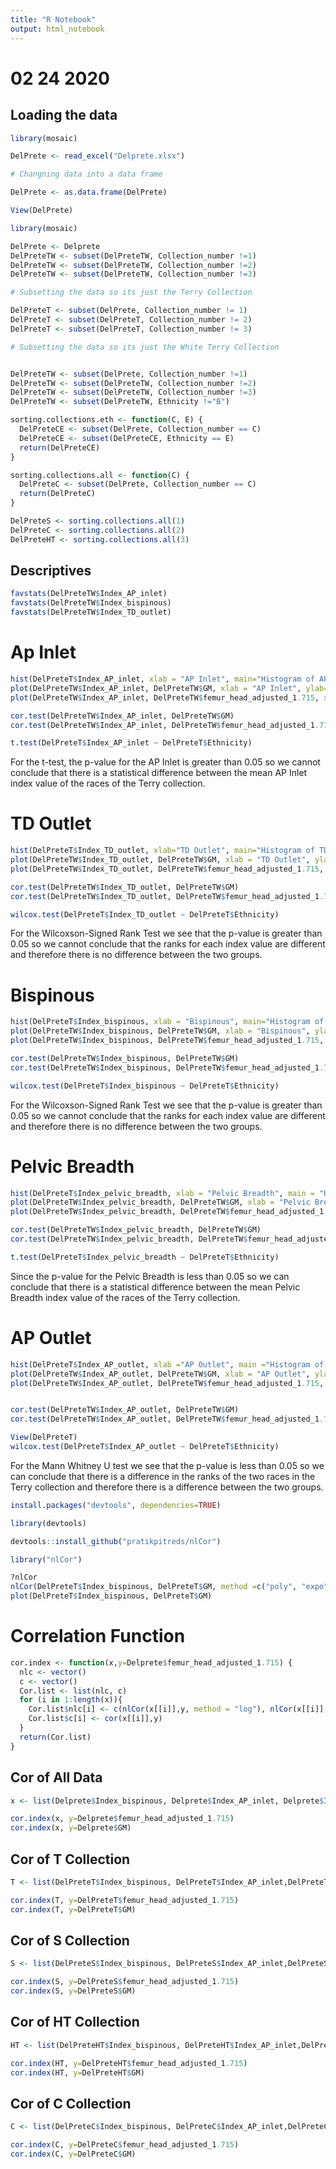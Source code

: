 ```yaml
---
title: "R Notebook"
output: html_notebook
---
```


# 02 24 2020

## Loading the data

```r
library(mosaic)
```


```r
DelPrete <- read_excel("Delprete.xlsx")

# Changning data into a data frame

DelPrete <- as.data.frame(DelPrete)

View(DelPrete)

library(mosaic)

```

```r
DelPrete <- Delprete
DelPreteTW <- subset(DelPreteTW, Collection_number !=1)
DelPreteTW <- subset(DelPreteTW, Collection_number !=2)
DelPreteTW <- subset(DelPreteTW, Collection_number !=3)

# Subsetting the data so its just the Terry Collection

DelPreteT <- subset(DelPrete, Collection_number != 1)
DelPreteT <- subset(DelPreteT, Collection_number != 2)
DelPreteT <- subset(DelPreteT, Collection_number != 3)

```

```r
# Subsetting the data so its just the White Terry Collection


DelPreteTW <- subset(DelPrete, Collection_number !=1)
DelPreteTW <- subset(DelPreteTW, Collection_number !=2)
DelPreteTW <- subset(DelPreteTW, Collection_number !=3)
DelPreteTW <- subset(DelPreteTW, Ethnicity !="B")
```

```r
sorting.collections.eth <- function(C, E) {
  DelPreteCE <- subset(DelPrete, Collection_number == C)
  DelPreteCE <- subset(DelPreteCE, Ethnicity == E)
  return(DelPreteCE)
}
```

```r
sorting.collections.all <- function(C) {
  DelPreteC <- subset(DelPrete, Collection_number == C)
  return(DelPreteC)
}
```

```r
DelPreteS <- sorting.collections.all(1)
DelPreteC <- sorting.collections.all(2)
DelPreteHT <- sorting.collections.all(3)
```

## Descriptives

```r
favstats(DelPreteTW$Index_AP_inlet)
favstats(DelPreteTW$Index_bispinous)
favstats(DelPreteTW$Index_TD_outlet)
```

# Ap Inlet
```r

hist(DelPreteT$Index_AP_inlet, xlab = "AP Inlet", main="Histogram of AP Inlet")
plot(DelPreteTW$Index_AP_inlet, DelPreteTW$GM, xlab = "AP Inlet", ylab="Geometric Mean", main = "AP Inlet vs. Geometric Mean")
plot(DelPreteTW$Index_AP_inlet, DelPreteTW$femur_head_adjusted_1.715, xlab = "AP Inlet", ylab="Femur Head Adjusted", main ="AP Inlet vs. Femur Head")

cor.test(DelPreteTW$Index_AP_inlet, DelPreteTW$GM)
cor.test(DelPreteTW$Index_AP_inlet, DelPreteTW$femur_head_adjusted_1.715)

t.test(DelPreteT$Index_AP_inlet ~ DelPreteT$Ethnicity)

```


For the t-test, the p-value for the AP Inlet is greater than 0.05 so we cannot conclude that there is a statistical difference between the mean AP Inlet index value of the races of the Terry collection.

# TD Outlet
```r

hist(DelPreteT$Index_TD_outlet, xlab="TD Outlet", main="Histogram of TD Outlet")
plot(DelPreteTW$Index_TD_outlet, DelPreteTW$GM, xlab = "TD Outlet", ylab="Geometric Mean", main = "TD Outlet vs. Geometric Mean")
plot(DelPreteTW$Index_TD_outlet, DelPreteTW$femur_head_adjusted_1.715, xlab = "TD Outlet", ylab="Femur Head Adjusted", main ="TD Outlet vs. Femur Head")

cor.test(DelPreteTW$Index_TD_outlet, DelPreteTW$GM)
cor.test(DelPreteTW$Index_TD_outlet, DelPreteTW$femur_head_adjusted_1.715)

wilcox.test(DelPreteT$Index_TD_outlet ~ DelPreteT$Ethnicity)
```

For the Wilcoxson-Signed Rank Test we see that the p-value is greater than 0.05 so we cannot conclude that the ranks for each index value are different and therefore there is no difference between the two groups.


# Bispinous
```r

hist(DelPreteT$Index_bispinous, xlab = "Bispinous", main="Histogram of Bispinous")
plot(DelPreteTW$Index_bispinous, DelPreteTW$GM, xlab = "Bispinous", ylab="Geometric Mean", main = "Bispsinous vs. Geometric Mean")
plot(DelPreteTW$Index_bispinous, DelPreteTW$femur_head_adjusted_1.715, xlab = "Bispinous", ylab="Femur Head Adjusted", main ="Bispinous vs. Femur Head")

cor.test(DelPreteTW$Index_bispinous, DelPreteTW$GM)
cor.test(DelPreteTW$Index_bispinous, DelPreteTW$femur_head_adjusted_1.715)

wilcox.test(DelPreteT$Index_bispinous ~ DelPreteT$Ethnicity)
```

For the Wilcoxson-Signed Rank Test we see that the p-value is greater than 0.05 so we cannot conclude that the ranks for each index value are different and therefore there is no difference between the two groups.

# Pelvic Breadth
```r

hist(DelPreteT$Index_pelvic_breadth, xlab = "Pelvic Breadth", main = "Histogram of Pelvic Breadth")
plot(DelPreteTW$Index_pelvic_breadth, DelPreteTW$GM, xlab = "Pelvic Breadth", ylab="Geometric Mean", main = "Pelvic Breadth vs. Geometric Mean")
plot(DelPreteTW$Index_pelvic_breadth, DelPreteTW$femur_head_adjusted_1.715, xlab = "Pelvic Breadth", ylab="Femur Head Adjusted", main ="Pelvic Breadth vs. Femur Head")

cor.test(DelPreteTW$Index_pelvic_breadth, DelPreteTW$GM)
cor.test(DelPreteTW$Index_pelvic_breadth, DelPreteTW$femur_head_adjusted_1.715)

t.test(DelPreteT$Index_pelvic_breadth ~ DelPreteT$Ethnicity)
```


Since the p-value for the Pelvic Breadth is less than 0.05 so we can conclude that there is a statistical difference between the mean Pelvic Breadth index value of the races of the Terry collection.

# AP Outlet
```r

hist(DelPreteT$Index_AP_outlet, xlab ="AP Outlet", main ="Histogram of AP Outlet")
plot(DelPreteTW$Index_AP_outlet, DelPreteTW$GM, xlab = "AP Outlet", ylab="Geometric Mean", main = "AP Outlet vs. Geometric Mean")
plot(DelPreteTW$Index_AP_outlet, DelPreteTW$femur_head_adjusted_1.715, xlab = "AP Outlet", ylab="Femur Head Adjusted", main ="AP Outlet vs. Femur Head")


cor.test(DelPreteTW$Index_AP_outlet, DelPreteTW$GM)
cor.test(DelPreteTW$Index_AP_outlet, DelPreteTW$femur_head_adjusted_1.715)

View(DelPreteT)
wilcox.test(DelPreteT$Index_AP_outlet ~ DelPreteT$Ethnicity)
```


For the Mann Whitney U test we see that the p-value is less than 0.05 so we can conclude that there is a difference in the ranks of the two races in the Terry collection and therefore there is a difference between the two groups.



```r
install.packages("devtools", dependencies=TRUE)
```
```r
library(devtools)
```

```r
devtools::install_github("pratikpitreds/nlCor")
```
```r
library("nlCor")
```



```r
?nlCor
nlCor(DelPreteT$Index_bispinous, DelPreteT$GM, method =c("poly", "expo", "Linear","log"))
plot(DelPreteT$Index_bispinous, DelPreteT$GM)
```

# Correlation Function
```r
cor.index <- function(x,y=Delprete$femur_head_adjusted_1.715) {
  nlc <- vector()
  c <- vector()
  Cor.list <- list(nlc, c)
  for (i in 1:length(x)){
    Cor.list$nlc[i] <- c(nlCor(x[[i]],y, method = "log"), nlCor(x[[i]],y, method="poly"), nlCor(x[[i]],y, method = "expo"))
    Cor.list$c[i] <- cor(x[[i]],y)
  }
  return(Cor.list)
}
```

## Cor of All Data
```r
x <- list(Delprete$Index_bispinous, Delprete$Index_AP_inlet, Delprete$Index_AP_outlet, Delprete$Index_TD_outlet, Delprete$Index_pelvic_breadth)

cor.index(x, y=Delprete$femur_head_adjusted_1.715)
cor.index(x, y=Delprete$GM)
```

## Cor of T Collection
```r
T <- list(DelPreteT$Index_bispinous, DelPreteT$Index_AP_inlet,DelPreteT$Index_AP_outlet, DelPreteT$Index_TD_outlet, DelPreteT$Index_pelvic_breadth)

cor.index(T, y=DelPreteT$femur_head_adjusted_1.715)
cor.index(T, y=DelPreteT$GM)
```

## Cor of S Collection
```r
S <- list(DelPreteS$Index_bispinous, DelPreteS$Index_AP_inlet,DelPreteS$Index_AP_outlet, DelPreteS$Index_TD_outlet, DelPreteS$Index_pelvic_breadth)

cor.index(S, y=DelPreteS$femur_head_adjusted_1.715)
cor.index(S, y=DelPreteS$GM)
```

## Cor of HT Collection
```r
HT <- list(DelPreteHT$Index_bispinous, DelPreteHT$Index_AP_inlet,DelPreteHT$Index_AP_outlet, DelPreteHT$Index_TD_outlet, DelPreteHT$Index_pelvic_breadth)

cor.index(HT, y=DelPreteHT$femur_head_adjusted_1.715)
cor.index(HT, y=DelPreteHT$GM)
```

## Cor of C Collection
```r
C <- list(DelPreteC$Index_bispinous, DelPreteC$Index_AP_inlet,DelPreteC$Index_AP_outlet, DelPreteC$Index_TD_outlet, DelPreteC$Index_pelvic_breadth)

cor.index(C, y=DelPreteC$femur_head_adjusted_1.715)
cor.index(C, y=DelPreteC$GM)
```


